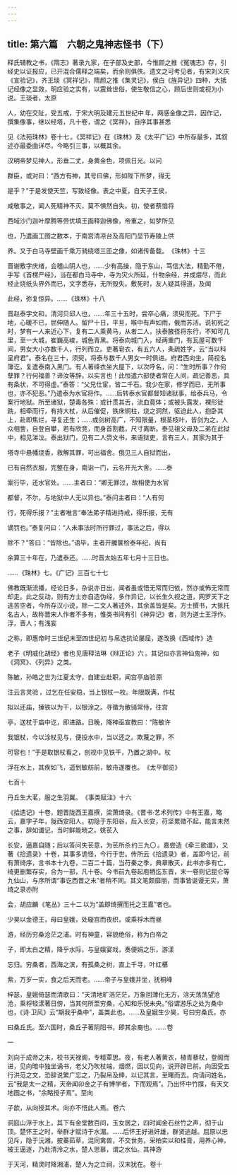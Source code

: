 ```yaml
---
---
---
```

title: 第六篇　六朝之鬼神志怪书（下）
---



释氏辅教之书，《隋志》著录九家，在子部及史部，今惟颜之推《冤魂志》存，引经史以证报应，已开混合儒释之端矣，而余则俱佚。遗文之可考见者，有宋刘义庆《宣验记》，齐王琰《冥祥记》，隋颜之推《集灵记》，侯白《旌异记》四种，大抵记经像之显效，明应验之实有，以震耸世俗，使生敬信之心，顾后世则或视为小说。王琰者，太原

人，幼在交阯，受五戒，于宋大明及建元 五世纪中 年，两感金像之异，因作记，撰集像事，继以经塔，凡十卷，谓之《冥祥》，自序其事甚悉 

见《法苑珠林》卷十七 。《冥祥记》在《珠林》及《太平广记》中所存最多，其叙述亦最委曲详尽，今略引三事，以概其余。

汉明帝梦见神人，形垂二丈，身黄金色，项佩日光。以问

群臣，或对曰：“西方有神，其号曰佛，形如陛下所梦，得无

是乎？”于是发使天竺，写致经像。表之中夏，自天子王侯，

咸敬事之，闻人死精神不灭，莫不惧然自失。初，使者蔡愔将

西域沙门迦叶摩腾等赍优填王画释迦佛像，帝重之，如梦所见

也，乃遣画工图之数本，于南宫清凉台及高阳门显节寿陵上供

养。又于白马寺壁画千乘万骑绕塔三匝之像，如诸传备载。 《珠林》十三 

晋谢敷字庆绪，会稽山阴人也，……少有高操，隐于东山，笃信大法，精勤不倦，手写《首楞严经》，当在都白马寺中，寺为灾火所延，什物余经，并成煨尽，而此经止烧纸头界外而已，文字悉存，无所毁失。敷死时，友人疑其得道，及闻

此经，弥复惊异。…… 《珠林》十八 

晋赵泰字文和，清河贝邱人也，……年三十五时，尝卒心痛，须臾而死。下尸于地，心暖不已，屈伸随人。留尸十日，平旦，喉中有声如雨，俄而苏活。说初死之时，梦有一人来近心下，复有二人乘黄马，从者二人，扶泰腋径将东行，不知可几里，至一大城，崔巍高峻，城色青黑。将泰向城门入，经两重门，有瓦屋可数千间，男女大小亦数千人，行列而立。吏著皂衣，有五六人，条疏姓字，云“当以科呈府君”。泰名在三十，须臾，将泰与数千人男女一时俱进。府君西向坐，简视名簿讫，复遣泰南入黑门。有人著绛衣坐大屋下，以次呼名，问：“生时所事？作何孽罪？行何福善？谛汝等辞，以实言也！此恒遣六部使者常在人间，疏记善恶，具有条状，不可得虚。”泰答：“父兄仕宦，皆二千石。我少在家，修学而已，无所事也，亦不犯恶。”乃遣泰为水官将作。……后转泰水官都督知诸狱事，给泰兵马，令案行地狱。所至诸狱，楚毒各殊：或针贯其舌，流血竟体；或被头露发，裸形徒跣，相牵而行，有持大杖，从后催促，铁床铜柱，烧之洞然，驱迫此人，抱卧其上，赴即焦烂，寻复还生；……或剑树高广，不知限量，根茎枝叶，皆剑为之，人众相訾，自登自攀，若有欣竞，而身首割截，尺寸离断。泰见祖父母及二弟在此狱中，相见涕泣。泰出狱门，见有二人赍文书，来语狱吏，言有三人，其家为其于

塔寺中悬幡烧香，救解其罪，可出福舍。俄见三人自狱而出，

已有自然衣服，完整在身，南诣一门，云名开光大舍。……泰

案行毕，还水官处。……主者曰：“卿无罪过，故相使为水官

都督，不尔，与地狱中人无以异也。”泰问主者曰：“人有何

行，死得乐报？”主者唯言“奉法弟子精进持戒，得乐报，无有

谪罚也。”泰复问曰：“人未事法时所行罪过，事法之后，得以

除不？”答曰：“皆除也。”语毕，主者开縢箧检泰年纪，尚有

余算三十年在，乃遣泰还。……时晋太始五年七月十三日也。

…… 《珠林》七。《广记》三百七十七 

佛教既渐流播，经论日多，杂说亦日出，闻者虽或悟无常而归依，然亦或怖无常而却走。此之反动，则有方士亦自造伪经，多作异记，以长生久视之道，网罗天下之逃苦空者，今所存汉小说，除一二文人著述外，其余盖皆是矣。方士撰书，大抵托名古人，故称晋宋人作者不多有，惟类书间有引《神异记》者，则为道士王浮作。浮，晋人；有浅妄

之称，即惠帝时 三世纪末至四世纪初 与帛选抗论屡屈，遂改换《西域传》造

老子《明威化胡经》者也 见唐释法琳《辩正论》六 。其记似亦言神仙鬼神，如《洞冥》、《列异》之类。

陈敏，孙皓之世为江夏太守，自建业赴职，闻宫亭庙验 原

注云言灵验 ，过乞在任安稳，当上银杖一枚。年限既满，作杖

拟以还庙，捶铁以为干，以银涂之。寻徵为散骑常侍，往宫

亭，送杖于庙中讫，即进路。日晚，降神巫宣教曰：“陈敏许

我银杖，今以涂杖见与，便投水中，当以还之。欺蔑之罪，不

可容也！”于是取银杖看之，剖视中见铁干，乃置之湖中。杖

浮在水上，其疾如飞，遥到敏舫前，敏舟遂覆也。 《太平御览》

七百十 

丹丘生大茗，服之生羽翼。 《事类赋注》十六 

《拾遗记》十卷，题晋陇西王嘉撰，梁萧绮录。《晋书·艺术列传》中有王嘉，略云，嘉字子年，陇西安阳人，初隐于东阳谷，后入长安，苻坚累徵不起，能言未然之事，辞如谶记，当时鲜能晓之。姚苌入

长安，逼嘉自随；后以答问失苌意，为苌所杀 约三九〇 。嘉尝造《牵三歌谶》，又著《拾遗录》十卷，其事多诡怪，今行于世。传所云《拾遗录》者，盖即今记，前有萧绮序，言书本十九卷，二百二十篇，当苻秦之季，典章散灭，此书亦多有亡，绮更删繁存实，合为一部，凡十卷。今书前九卷起庖牺迄东晋，末一卷则记昆仑等九仙山，与序所谓“事讫西晋之末”者稍不同。其文笔颇靡丽，而事皆诞谩无实，萧绮之录亦附

会，胡应麟 《笔丛》三十二 以为“盖即绮撰而托之王嘉”者也。

少昊以金德王，母曰皇娥，处璇宫而夜织，或乘桴木而昼

游，经历穷桑沧茫之浦。时有神童，容貌绝俗，称为白帝之

子，即太白之精，降乎水际，与皇娥宴戏，奏便娟之乐，游漾

忘归。穷桑者，西海之滨，有孤桑之树，直上千寻，叶红椹

紫，万岁一实，食之后天而老。……帝子与皇娥并坐，抚桐峰

梓瑟，皇娥倚瑟而清歌曰：“天清地旷浩茫茫，万象回薄化无方，浛天荡荡望沧沧，乘桴轻漾著日傍，当其何所至穷桑，心知和乐悦未央。”俗谓游乐之处为桑中也，《诗·卫风》云“期我乎桑中”，盖类此也。……及皇娥生少昊，号曰穷桑氏，亦

曰桑丘氏。至六国时，桑丘子著阴阳书，即其余裔也。…… 卷

一 

刘向于成帝之末，校书天禄阁，专精覃思。夜，有老人著黄衣，植青藜杖，登阁而进，见向暗中独坐诵书，老父乃吹杖端，烟燃，因以见向，说开辟已前。向因受五行洪范之文，恐辞说繁广忘之，乃裂帛及绅，以记其言，至曙而去。向请问姓名，云“我是太一之精，天帝闻卯金之子有博学者，下而观焉”。乃出怀中竹牒，有天文地图之书，“余略授子焉”。至向

子歆，从向授其术。向亦不悟此人焉。 卷六 

洞庭山浮于水上，其下有金堂数百间，玉女居之，四时闻金石丝竹之声，彻于山顶。楚怀王之时，举群才赋诗于水湄。……后怀王好进奸雄，群贤逃越。屈原以忠见斥，隐于沅湘，披蓁茹草，混同禽兽，不交世务，采柏实以和桂膏，用养心神，被王逼逐，乃赴清泠之水，楚人思慕，谓之水仙。其神游

于天河，精灵时降湘浦，楚人为之立祠，汉末犹在。 卷十